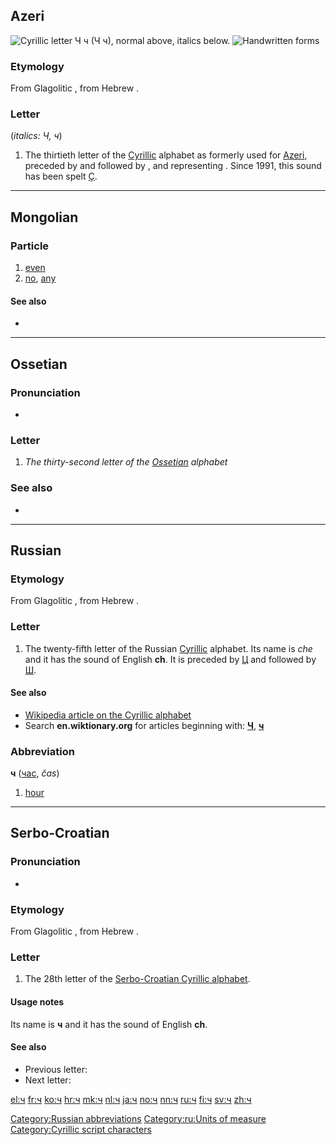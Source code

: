{{Cyrillic character info|hex=447|name=CYRILLIC SMALL LETTER CHE}}
{{also|-ч|ҷ|Ⴗ|Ⴣ|Կ|Վ|կ|վ}}
==Azeri==
[[File:Cyrillic CH.png|thumb|right|Cyrillic letter '''Ч ч'''<br/>
(''Ч ч''), normal above, italics below.]]
[[File:25-Russian alphabet-Ч ч.svg|thumb|Handwritten forms]]

===Etymology===
From Glagolitic {{term|Ⱍ|lang=mul|sc=Glag}}, from Hebrew {{term|ץ|lang=mul|sc=Hebr}}.

===Letter===
{{head|az|letter|lower case||upper case|Ч|sc=Cyrl}} (''italics: Ч, ч'')

# The thirtieth letter of the [[Cyrillic]] alphabet as formerly used for [[Azeri]], preceded by {{lang|und|sc=Latinx|[[һ|Һ]]}} and followed by {{lang|und|sc=Latinx|[[ҹ|Ҹ]]}}, and representing {{IPAchar|/tʃ/}}. Since 1991, this sound has been spelt [[ç|Ç]].

----

==Mongolian==

===Particle===
{{head|mn|particle}}

# [[even]]
# [[no]], [[any]] {{qualifier|used with a negative verb}}
#: {{usex|lang=mn|[[хэн]] ч байхгүй|t=nobody is there}}

====See also====
* {{l|mn|-ч}}

----

==Ossetian==

===Pronunciation===
* {{qualifier|phoneme}} {{IPA|/t͡ʃ/|lang=os}}

===Letter===
{{head|os|letter|sc=Cyrl|upper case|Ч}}

# ''The thirty-second letter of the [[Ossetian]] alphabet''

===See also===
* {{list:Cyrillic script letters/os}}

----

==Russian==

===Etymology===
From Glagolitic {{term|Ⱍ|lang=mul|sc=Glag}}, from Hebrew {{term|ץ|lang=mul|sc=Hebr}}.

===Letter===
{{head|ru|letter|lower case||upper case|Ч}}

# The twenty-fifth letter of the Russian [[Cyrillic]] alphabet. Its name is ''che'' and it has the sound of English '''ch'''. It is preceded by [[ц|Ц]] and followed by [[ш|Ш]].

====See also====
* [[w:Cyrillic alphabet|Wikipedia article on the Cyrillic alphabet]]
* Search '''en.wiktionary.org''' for articles beginning with: '''[http://en.wiktionary.org/w/index.php?title=Special%3AAllpages&from=%D0%A7&namespace=0 Ч]''', '''[http://en.wiktionary.org/w/index.php?title=Special%3AAllpages&from=%D1%87&namespace=0 ч]'''

===Abbreviation===
{{rfc-header|Abbreviation}}
'''ч''' ([[час]], ''čas'')

# [[hour]]

[[Category:Russian abbreviations]]
[[Category:ru:Units of measure]]

----

==Serbo-Croatian==
{{attention|sh}}

===Pronunciation===
* {{qualifier|phoneme}} {{IPA|/tʃ/|lang=sh}}

===Etymology===
From Glagolitic {{term|Ⱍ|lang=mul|sc=Glag}}, from Hebrew {{term|ץ|lang=mul|sc=Hebr}}.

===Letter===
{{head|sh|letter|lower case||upper case|Ч}}

# The 28th letter of the [[Serbo-Croatian Cyrillic alphabet]].

====Usage notes====
Its name is '''ч''' and it has the sound of English '''ch'''.

====See also====
* Previous letter: {{l|sh|ц}}
* Next letter: {{l|sh|џ}}

[[Category:Cyrillic script characters]]

[[el:ч]]
[[fr:ч]]
[[ko:ч]]
[[hr:ч]]
[[mk:ч]]
[[nl:ч]]
[[ja:ч]]
[[no:ч]]
[[nn:ч]]
[[ru:ч]]
[[fi:ч]]
[[sv:ч]]
[[zh:ч]]